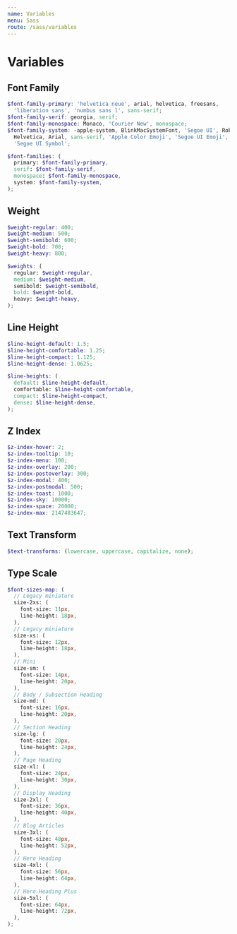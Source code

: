 ```yaml
---
name: Variables
menu: Sass
route: /sass/variables
---
```


# Variables

## Font Family

```scss
$font-family-primary: 'helvetica neue', arial, helvetica, freesans,
  'liberation sans', 'numbus sans l', sans-serif;
$font-family-serif: georgia, serif;
$font-family-monospace: Monaco, 'Courier New', monospace;
$font-family-system: -apple-system, BlinkMacSystemFont, 'Segoe UI', Roboto,
  Helvetica, Arial, sans-serif, 'Apple Color Emoji', 'Segoe UI Emoji',
  'Segoe UI Symbol';

$font-families: (
  primary: $font-family-primary,
  serif: $font-family-serif,
  monospace: $font-family-monospace,
  system: $font-family-system,
);
```

## Weight

```scss
$weight-regular: 400;
$weight-medium: 500;
$weight-semibold: 600;
$weight-bold: 700;
$weight-heavy: 800;

$weights: (
  regular: $weight-regular,
  medium: $weight-medium,
  semibold: $weight-semibold,
  bold: $weight-bold,
  heavy: $weight-heavy,
);
```

## Line Height

```scss
$line-height-default: 1.5;
$line-height-comfortable: 1.25;
$line-height-compact: 1.125;
$line-height-dense: 1.0625;

$line-heights: (
  default: $line-height-default,
  comfortable: $line-height-comfortable,
  compact: $line-height-compact,
  dense: $line-height-dense,
);
```

## Z Index

```scss
$z-index-hover: 2;
$z-index-tooltip: 10;
$z-index-menu: 100;
$z-index-overlay: 200;
$z-index-postoverlay: 300;
$z-index-modal: 400;
$z-index-postmodal: 500;
$z-index-toast: 1000;
$z-index-sky: 10000;
$z-index-space: 20000;
$z-index-max: 2147483647;
```

## Text Transform

```scss
$text-transforms: (lowercase, uppercase, capitalize, none);
```

## Type Scale

```scss
$font-sizes-map: (
  // Legacy miniature
  size-2xs: (
    font-size: 11px,
    line-height: 18px,
  ),
  // Legacy miniature
  size-xs: (
    font-size: 12px,
    line-height: 18px,
  ),
  // Mini
  size-sm: (
    font-size: 14px,
    line-height: 20px,
  ),
  // Body / Subsection Heading
  size-md: (
    font-size: 16px,
    line-height: 20px,
  ),
  // Section Heading
  size-lg: (
    font-size: 20px,
    line-height: 24px,
  ),
  // Page Heading
  size-xl: (
    font-size: 24px,
    line-height: 30px,
  ),
  // Display Heading
  size-2xl: (
    font-size: 36px,
    line-height: 40px,
  ),
  // Blog Articles
  size-3xl: (
    font-size: 48px,
    line-height: 52px,
  ),
  // Hero Heading
  size-4xl: (
    font-size: 56px,
    line-height: 64px,
  ),
  // Hero Heading Plus
  size-5xl: (
    font-size: 64px,
    line-height: 72px,
  ),
);
```
